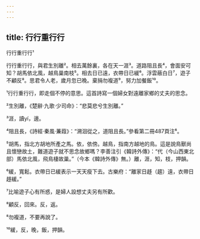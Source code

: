 ```yaml
---
---
---
```

title: 行行重行行
---




行行重行行¹

行行重行行，與君生別離²。相去萬餘裏，各在天一涯³。道路阻且長⁴，會面安可知？胡馬依北風，越鳥巢南枝⁵。相去日已遠，衣帶日已緩⁶。浮雲蔽白日⁷，遊子不顧反⁸。思君令人老，歲月忽已晚。棄捐勿複道⁹，努力加餐飯¹⁰。

¹行行重行行，即走個不停的意思。這首詩寫一個婦女對遠離家鄉的丈夫的思念。

²生別離，《楚辭·九歌·少司命》：“悲莫悲兮生別離。”

³涯，讀yí，邊。

⁴阻且長，《詩經·秦風·蒹葭》：“溯洄從之，道阻且長。”參看第二冊487頁注⁶。

⁵胡馬，指北方胡地所產之馬。依，依傍。越鳥，指南方越地的鳥。這是說鳥獸尚且懷戀故土，難道遊子就不思念故鄉嗎？李善注引《韓詩外傳》：“代（今山西東北部）馬依北風，飛鳥棲故巢。”（今本《韓詩外傳》無。）離，涯，知，枝，押韻。

⁶緩，寬鬆。衣帶日已緩表示一天天瘦下去。古樂府：“離家日趍（趨）遠，衣帶日趍緩。”

⁷比喻遊子心有所惑，是婦人設想丈夫另有所歡。

⁸顧反，回來。反，返。

⁸勿複道，不要再說了。

¹⁰緩，反，晚，飯，押韻。